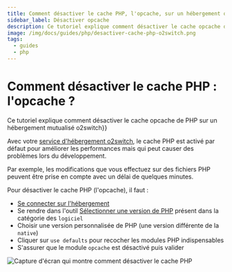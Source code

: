 ```yaml
---
title: Comment désactiver le cache PHP, l'opcache, sur un hébergement o2switch ?
sidebar_label: Désactiver opcache
description: Ce tutoriel explique comment désactiver le cache opcache de PHP sur un hébergement mutualisé o2switch
image: /img/docs/guides/php/desactiver-cache-php-o2switch.png
tags:
  - guides
  - php
---
```


# Comment désactiver le cache PHP : l'opcache ? 

Ce tutoriel explique comment désactiver le cache opcache de PHP sur un hébergement mutualisé o2switch}}

Avec votre [service d'hébergement o2switch](https://www.o2switch.fr/), le cache PHP est activé par défaut pour améliorer
les performances mais qui peut causer des problèmes lors du développement.

Par exemple, les modifications que vous effectuez sur des fichiers PHP peuvent être prise en compte avec un délai de 
quelques minutes.

Pour désactiver le cache PHP (l'opcache), il faut : 
  - [Se connecter sur l'hébergement](/guides/cpanel/comment-se-connecter)
  - Se rendre dans l'outil  [Sélectionner une version de PHP](/cpanel/logiciels/hebergement-php-multi-version)  présent dans la catégorie des `logiciel` 
  - Choisir une version personnalisée de PHP (une version différente de la `native`)
  - Cliquer sur `use defaults` pour recocher les modules PHP indispensables
  - S'assurer que le module `opcache` est désactivé puis valider 

<Image
    src="/img/docs/guides/php/desactiver-cache-php-o2switch.png"
    title="Comment désactiver l'opcache de PHP chez o2switch"
    caption="Désactiver le cache PHP de l'hébergement o2switch"
    alt="Capture d'écran qui montre comment désactiver le cache PHP"
/>
